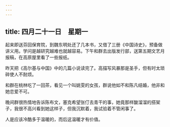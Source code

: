 ```yaml
---
---
---
```

title: 四月二十一日　星期一
---




起来即送芬回保育院，到魏东明处还了几本书，又借了三册《中国诗史》，预备做讲义用。学问是越研究越难也就越容易。下午和群去出版发行部，送第五期文艺月报稿，在高原屋里看了一些报纸。

昨天把《高尔基与中国》中的几篇小说读完了。高描写风暴那是圣手，但有时太琐碎使人不耐烦。

和群在桃林吃了一回茶，看见一个叫姚雯的女孩，群说他如不和陈凡结婚，他非和她恋爱不可。

晚间群很热情地告诉陈布文，塞克希望张仃去青干的事，她竟那样酸溜溜的搭架子，我很不高兴看到她这样子，但我沉默着，我试验着不管闲事了。

人是应该冷酷多于温暖的，而后这温暖才有价值。
